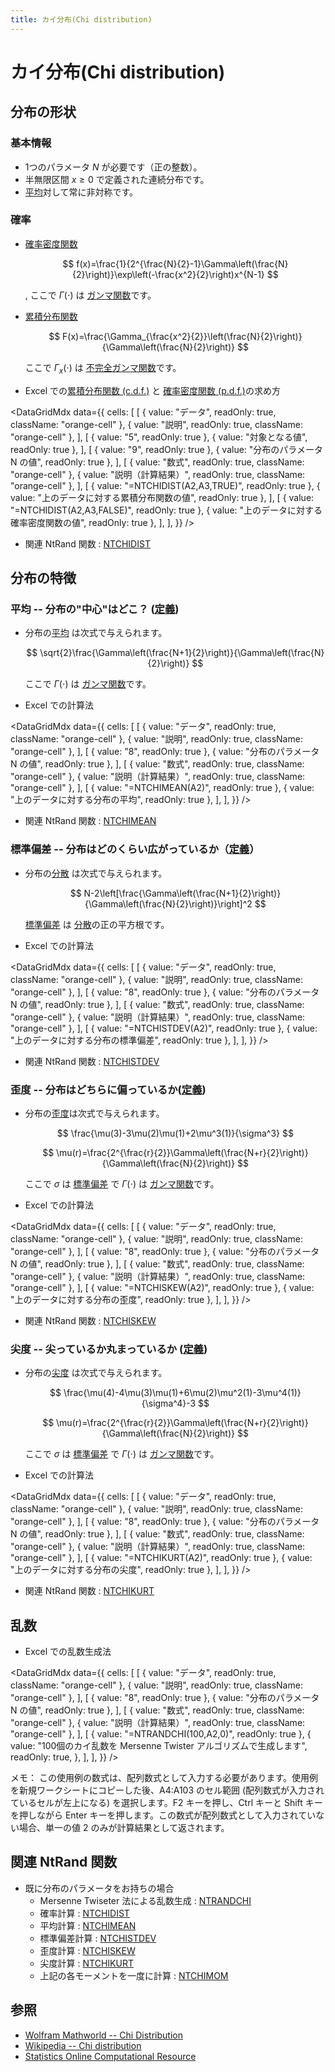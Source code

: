 ```yaml
---
title: カイ分布(Chi distribution)
---
```



# カイ分布(Chi distribution)

## 分布の形状

### 基本情報

- 1つのパラメータ $N$ が必要です（正の整数）。
- 半無限区間 $x \geq 0$ で定義された連続分布です。
- [平均](/docs/glossary#central-moment)対して常に非対称です。

### 確率

- [確率密度関数](/docs/glossary#probability-density-function)

  $$
  f(x)=\frac{1}{2^{\frac{N}{2}-1}\Gamma\left(\frac{N}{2}\right)}\exp\left(-\frac{x^2}{2}\right)x^{N-1}
  $$

  , ここで $\Gamma(\cdot)$ は [ガンマ関数](/docs/glossary#gamma-function)です。

- [累積分布関数](/docs/glossary#cumulative-distribution-function)

  $$
  F(x)=\frac{\Gamma_{\frac{x^2}{2}}\left(\frac{N}{2}\right)}{\Gamma\left(\frac{N}{2}\right)}
  $$

  ここで $\Gamma_{x}(\cdot)$ は [不完全ガンマ関数](/docs/glossary#incomplete-gamma-function)です。

- Excel での[累積分布関数 (c.d.f.)](/docs/glossary#cumulative-distribution-function) と [確率密度関数 (p.d.f.)](/docs/glossary#probability-density-function)の求め方

<DataGridMdx
  data={{
    cells: [
      [
        { value: "データ", readOnly: true, className: "orange-cell" },
        { value: "説明", readOnly: true, className: "orange-cell" },
      ],
      [
        { value: "5", readOnly: true },
        { value: "対象となる値", readOnly: true },
      ],
      [
        { value: "9", readOnly: true },
        { value: "分布のパラメータ N の値", readOnly: true },
      ],
      [
        { value: "数式", readOnly: true, className: "orange-cell" },
        { value: "説明（計算結果）", readOnly: true, className: "orange-cell" },
      ],
      [
        { value: "=NTCHIDIST(A2,A3,TRUE)", readOnly: true },
        { value: "上のデータに対する累積分布関数の値", readOnly: true },
      ],
      [
        { value: "=NTCHIDIST(A2,A3,FALSE)", readOnly: true },
        { value: "上のデータに対する確率密度関数の値", readOnly: true },
      ],
    ],
  }}
/>

- 関連 NtRand 関数 : [NTCHIDIST](../03-function-reference/02-distribution-functions/010-ntchidist.mdx)

## 分布の特徴

### 平均 -- 分布の"中心"はどこ？ ([定義](/docs/glossary#central-moment))

- 分布の[平均](/docs/glossary#central-moment) は次式で与えられます。

  $$
  \sqrt{2}\frac{\Gamma\left(\frac{N+1}{2}\right)}{\Gamma\left(\frac{N}{2}\right)}
  $$

  ここで $\Gamma(\cdot)$ は [ガンマ関数](/docs/glossary#gamma-function)です。

- Excel での計算法

<DataGridMdx
  data={{
    cells: [
      [
        { value: "データ", readOnly: true, className: "orange-cell" },
        { value: "説明", readOnly: true, className: "orange-cell" },
      ],
      [
        { value: "8", readOnly: true },
        { value: "分布のパラメータ N の値", readOnly: true },
      ],
      [
        { value: "数式", readOnly: true, className: "orange-cell" },
        { value: "説明（計算結果）", readOnly: true, className: "orange-cell" },
      ],
      [
        { value: "=NTCHIMEAN(A2)", readOnly: true },
        { value: "上のデータに対する分布の平均", readOnly: true },
      ],
    ],
  }}
/>

- 関連 NtRand 関数 : [NTCHIMEAN](../03-function-reference/02-distribution-functions/013-ntchimean.mdx)

### 標準偏差 -- 分布はどのくらい広がっているか（[定義](/docs/glossary#standard-deviation)）

- 分布の[分散](/docs/glossary#variance) は次式で与えられます。

  $$
  N-2\left[\frac{\Gamma\left(\frac{N+1}{2}\right)}{\Gamma\left(\frac{N}{2}\right)}\right]^2
  $$

  [標準偏差](/docs/glossary#standard-deviation) は [分散](/docs/glossary#variance)の正の平方根です。

- Excel での計算法

<DataGridMdx
  data={{
    cells: [
      [
        { value: "データ", readOnly: true, className: "orange-cell" },
        { value: "説明", readOnly: true, className: "orange-cell" },
      ],
      [
        { value: "8", readOnly: true },
        { value: "分布のパラメータ N の値", readOnly: true },
      ],
      [
        { value: "数式", readOnly: true, className: "orange-cell" },
        { value: "説明（計算結果）", readOnly: true, className: "orange-cell" },
      ],
      [
        { value: "=NTCHISTDEV(A2)", readOnly: true },
        { value: "上のデータに対する分布の標準偏差", readOnly: true },
      ],
    ],
  }}
/>

- 関連 NtRand 関数 : [NTCHISTDEV](../03-function-reference/02-distribution-functions/016-ntchistdev.mdx)

### 歪度 -- 分布はどちらに偏っているか([定義](/docs/glossary#skewness))

- 分布の[歪度](/docs/glossary#skewness)は次式で与えられます。

  $$
  \frac{\mu(3)-3\mu(2)\mu(1)+2\mu^3(1)}{\sigma^3}
  $$

  $$
  \mu(r)=\frac{2^{\frac{r}{2}}\Gamma\left(\frac{N+r}{2}\right)}{\Gamma\left(\frac{N}{2}\right)}
  $$

  ここで $\sigma$ は [標準偏差](/docs/glossary#standard-deviation) で $\Gamma(\cdot)$ は [ガンマ関数](/docs/glossary#gamma-function)です。

- Excel での計算法

<DataGridMdx
  data={{
    cells: [
      [
        { value: "データ", readOnly: true, className: "orange-cell" },
        { value: "説明", readOnly: true, className: "orange-cell" },
      ],
      [
        { value: "8", readOnly: true },
        { value: "分布のパラメータ N の値", readOnly: true },
      ],
      [
        { value: "数式", readOnly: true, className: "orange-cell" },
        { value: "説明（計算結果）", readOnly: true, className: "orange-cell" },
      ],
      [
        { value: "=NTCHISKEW(A2)", readOnly: true },
        { value: "上のデータに対する分布の歪度", readOnly: true },
      ],
    ],
  }}
/>

- 関連 NtRand 関数 : [NTCHISKEW](../03-function-reference/02-distribution-functions/015-ntchiskew.mdx)

### 尖度 -- 尖っているか丸まっているか ([定義](/docs/glossary#kurtosis))

- 分布の[尖度](/docs/glossary#kurtosis) は次式で与えられます。

  $$
  \frac{\mu(4)-4\mu(3)\mu(1)+6\mu(2)\mu^2(1)-3\mu^4(1)}{\sigma^4}-3
  $$

  $$
  \mu(r)=\frac{2^{\frac{r}{2}}\Gamma\left(\frac{N+r}{2}\right)}{\Gamma\left(\frac{N}{2}\right)}
  $$

  ここで $\sigma$ は [標準偏差](/docs/glossary#standard-deviation) で $\Gamma(\cdot)$ は [ガンマ関数](/docs/glossary#gamma-function)です。

- Excel での計算法

<DataGridMdx
  data={{
    cells: [
      [
        { value: "データ", readOnly: true, className: "orange-cell" },
        { value: "説明", readOnly: true, className: "orange-cell" },
      ],
      [
        { value: "8", readOnly: true },
        { value: "分布のパラメータ N の値", readOnly: true },
      ],
      [
        { value: "数式", readOnly: true, className: "orange-cell" },
        { value: "説明（計算結果）", readOnly: true, className: "orange-cell" },
      ],
      [
        { value: "=NTCHIKURT(A2)", readOnly: true },
        { value: "上のデータに対する分布の尖度", readOnly: true },
      ],
    ],
  }}
/>

- 関連 NtRand 関数 : [NTCHIKURT](../03-function-reference/02-distribution-functions/012-ntchikurt.mdx)

## 乱数

- Excel での乱数生成法

<DataGridMdx
  data={{
    cells: [
      [
        { value: "データ", readOnly: true, className: "orange-cell" },
        { value: "説明", readOnly: true, className: "orange-cell" },
      ],
      [
        { value: "8", readOnly: true },
        { value: "分布のパラメータ N の値", readOnly: true },
      ],
      [
        { value: "数式", readOnly: true, className: "orange-cell" },
        { value: "説明（計算結果）", readOnly: true, className: "orange-cell" },
      ],
      [
        { value: "=NTRANDCHI(100,A2,0)", readOnly: true },
        {
          value: "100個のカイ乱数を Mersenne Twister アルゴリズムで生成します",
          readOnly: true,
        },
      ],
    ],
  }}
/>

メモ： この使用例の数式は、配列数式として入力する必要があります。使用例を新規ワークシートにコピーした後、A4:A103 のセル範囲 (配列数式が入力されているセルが左上になる) を選択します。F2 キーを押し、Ctrl キーと Shift キーを押しながら Enter キーを押します。この数式が配列数式として入力されていない場合、単一の値 2 のみが計算結果として返されます。

## 関連 NtRand 関数

- 既に分布のパラメータをお持ちの場合
  - Mersenne Twiseter 法による乱数生成 : [NTRANDCHI](../03-function-reference/01-random-numbers/01-single-series/03-ntrandchi.mdx)
  - 確率計算 : [NTCHIDIST](../03-function-reference/02-distribution-functions/010-ntchidist.mdx)
  - 平均計算 : [NTCHIMEAN](../03-function-reference/02-distribution-functions/013-ntchimean.mdx)
  - 標準偏差計算 : [NTCHISTDEV](../03-function-reference/02-distribution-functions/015-ntchiskew.mdx)
  - 歪度計算 : [NTCHISKEW](../03-function-reference/02-distribution-functions/015-ntchiskew.mdx)
  - 尖度計算 : [NTCHIKURT](../03-function-reference/02-distribution-functions/012-ntchikurt.mdx)
  - 上記の各モーメントを一度に計算 : [NTCHIMOM](../03-function-reference/02-distribution-functions/014-ntchimom.mdx)

## 参照

- [Wolfram Mathworld -- Chi Distribution](http://mathworld.wolfram.com/ChiDistribution.html)
- [Wikipedia -- Chi distribution](http://en.wikipedia.org/wiki/Chi_distribution)
- [Statistics Online Computational Resource](http://www.socr.ucla.edu/htmls/SOCR_Distributions.html)
